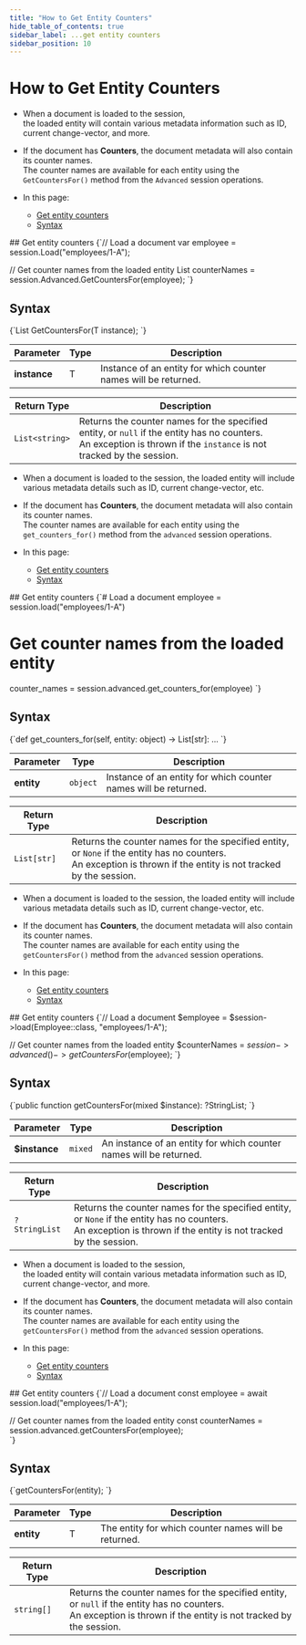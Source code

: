 ---
title: "How to Get Entity Counters"
hide_table_of_contents: true
sidebar_label: ...get entity counters
sidebar_position: 10
---




# How to Get Entity Counters
<LanguageSwitcher supportedLanguages={supportedLanguages} />
<LanguageContent language="csharp">

<Admonition type="note" title="">

* When a document is loaded to the session,  
  the loaded entity will contain various metadata information such as ID, current change-vector, and more.

* If the document has __Counters__, the document metadata will also contain its counter names.  
  The counter names are available for each entity using the `GetCountersFor()` method from the `Advanced` session operations.

* In this page:
    * [Get entity counters](../../../client-api/session/how-to/get-entity-counters.mdx#get-entity-counters)
    * [Syntax](../../../client-api/session/how-to/get-entity-counters.mdx#syntax)
</Admonition>
## Get entity counters

<TabItem value="example" label="example">
<CodeBlock language="csharp">
{`// Load a document
var employee = session.Load<Employee>("employees/1-A");

// Get counter names from the loaded entity
List<string> counterNames = session.Advanced.GetCountersFor(employee);
`}
</CodeBlock>
</TabItem>



## Syntax

<TabItem value="syntax" label="syntax">
<CodeBlock language="csharp">
{`List<string> GetCountersFor<T>(T instance);
`}
</CodeBlock>
</TabItem>


| Parameter | Type | Description |
| --------- | ---- | ----------- |
| **instance** | T | Instance of an entity for which counter names will be returned. |

| Return Type | Description |
| ----------- | ----------- |
| `List<string>` | Returns the counter names for the specified entity, or `null` if the entity has no counters.<br/>An exception is thrown if the `instance` is not tracked by the session. |




</LanguageContent>
<LanguageContent language="python">

<Admonition type="note" title="">

* When a document is loaded to the session, the loaded entity will include 
  various metadata details such as ID, current change-vector, etc.

* If the document has **Counters**, the document metadata will also contain 
  its counter names.  
  The counter names are available for each entity using the `get_counters_for()` 
  method from the `advanced` session operations.

* In this page:
    * [Get entity counters](../../../client-api/session/how-to/get-entity-counters.mdx#get-entity-counters)
    * [Syntax](../../../client-api/session/how-to/get-entity-counters.mdx#syntax)
</Admonition>
## Get entity counters

<TabItem value="example" label="example">
<CodeBlock language="python">
{`# Load a document
employee = session.load("employees/1-A")

# Get counter names from the loaded entity
counter_names = session.advanced.get_counters_for(employee)
`}
</CodeBlock>
</TabItem>



## Syntax

<TabItem value="syntax" label="syntax">
<CodeBlock language="python">
{`def get_counters_for(self, entity: object) -> List[str]: ...
`}
</CodeBlock>
</TabItem>


| Parameter | Type | Description |
| --------- | ---- | ----------- |
| **entity** | `object` | Instance of an entity for which counter names will be returned. |

| Return Type | Description |
| ----------- | ----------- |
| `List[str]` | Returns the counter names for the specified entity, or `None` if the entity has no counters.<br/>An exception is thrown if the entity is not tracked by the session. |




</LanguageContent>
<LanguageContent language="php">

<Admonition type="note" title="">

* When a document is loaded to the session, the loaded entity will include 
  various metadata details such as ID, current change-vector, etc.

* If the document has **Counters**, the document metadata will also contain 
  its counter names.  
  The counter names are available for each entity using the `getCountersFor()` 
  method from the `advanced` session operations.

* In this page:
    * [Get entity counters](../../../client-api/session/how-to/get-entity-counters.mdx#get-entity-counters)
    * [Syntax](../../../client-api/session/how-to/get-entity-counters.mdx#syntax)
</Admonition>
## Get entity counters

<TabItem value="example" label="example">
<CodeBlock language="php">
{`// Load a document
$employee = $session->load(Employee::class, "employees/1-A");

// Get counter names from the loaded entity
$counterNames = $session->advanced()->getCountersFor($employee);
`}
</CodeBlock>
</TabItem>



## Syntax

<TabItem value="syntax" label="syntax">
<CodeBlock language="php">
{`public function getCountersFor(mixed $instance): ?StringList;
`}
</CodeBlock>
</TabItem>


| Parameter | Type | Description |
| --------- | ---- | ----------- |
| **$instance** | `mixed` | An instance of an entity for which counter names will be returned. |

| Return Type | Description |
| ----------- | ----------- |
| `?StringList` | Returns the counter names for the specified entity, or `None` if the entity has no counters.<br/>An exception is thrown if the entity is not tracked by the session. |




</LanguageContent>
<LanguageContent language="nodejs">

<Admonition type="note" title="">

* When a document is loaded to the session,  
  the loaded entity will contain various metadata information such as ID, current change-vector, and more.

* If the document has __Counters__, the document metadata will also contain its counter names.  
  The counter names are available for each entity using the `getCountersFor()` method from the `advanced` session operations.

* In this page:
    * [Get entity counters](../../../client-api/session/how-to/get-entity-counters.mdx#get-entity-counters)
    * [Syntax](../../../client-api/session/how-to/get-entity-counters.mdx#syntax)
</Admonition>
## Get entity counters

<TabItem value="example" label="example">
<CodeBlock language="js">
{`// Load a document
const employee = await session.load("employees/1-A");

// Get counter names from the loaded entity
const counterNames = session.advanced.getCountersFor(employee);    
`}
</CodeBlock>
</TabItem>



## Syntax

<TabItem value="syntax" label="syntax">
<CodeBlock language="js">
{`getCountersFor(entity);
`}
</CodeBlock>
</TabItem>

| Parameter | Type | Description |
| --------- | ---- | ----------- |
| **entity** | T | The entity for which counter names will be returned. |

| Return Type | Description |
| ----------- | ----------- |
| `string[]` | Returns the counter names for the specified entity, or `null` if the entity has no counters.<br/>An exception is thrown if the entity is not tracked by the session. |




</LanguageContent>

<!---
### Session
- [What is a Session and How Does it Work](../../../client-api/session/what-is-a-session-and-how-does-it-work)
- [How to Get and Modify Entity Metadata](../../../client-api/session/how-to/get-and-modify-entity-metadata)

### Counters
- [Counters Overview](../../../document-extensions/counters/overview)


-->